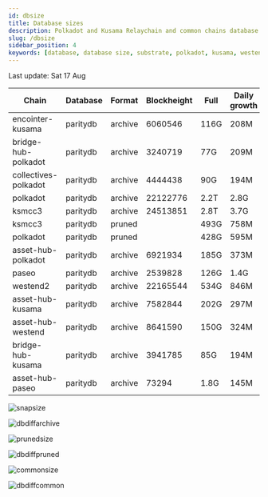 ```yaml
---
id: dbsize
title: Database sizes
description: Polkadot and Kusama Relaychain and common chains database sizes
slug: /dbsize
sidebar_position: 4
keywords: [database, database size, substrate, polkadot, kusama, westend]
---
```



Last update: Sat 17 Aug

| Chain    | Database   | Format | Blockheight | Full         | Daily growth |
| ------------------------| ----------- | -------- | ------- | ---------- | ----- | 
| encointer-kusama | paritydb | archive | 6060546 | 116G | 208M |
| bridge-hub-polkadot | paritydb | archive | 3240719 | 77G | 209M |
| collectives-polkadot | paritydb | archive | 4444438 | 90G | 194M |
| polkadot | paritydb | archive | 22122776 | 2.2T | 2.8G |
| ksmcc3 | paritydb | archive | 24513851 | 2.8T | 3.7G |
| ksmcc3 | paritydb | pruned |  | 493G | 758M |
| polkadot | paritydb | pruned |  | 428G | 595M |
| asset-hub-polkadot | paritydb | archive | 6921934 | 185G | 373M |
| paseo | paritydb | archive | 2539828 | 126G | 1.4G |
| westend2 | paritydb | archive | 22165544 | 534G | 846M |
| asset-hub-kusama | paritydb | archive | 7582844 | 202G | 297M |
| asset-hub-westend | paritydb | archive | 8641590 | 150G | 324M |
| bridge-hub-kusama | paritydb | archive | 3941785 | 85G | 194M |
| asset-hub-paseo | paritydb | archive | 73294 | 1.8G | 145M |

![snapsize](/img/archivesize.png)

![dbdiffarchive](/img/dbdiffrelay.png)

![prunedsize](/img/prunedsize.png)

![dbdiffpruned](/img/dbdiffpruned.png)

![commonsize](/img/commonsize.png)

![dbdiffcommon](/img/dbdiffcommon.png)
